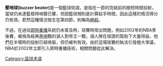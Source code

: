 '''壓哨球(buzzer beater)'''是一個籃球術語，是指在一節的完結前的極短時間投射，當球仍未達籃框時哨聲已響，但因籃球規則是計算起手時間，因此這樣的情況得分仍有效。若然這種情況發生在第四節，則稱為[[絕殺|絕殺]]。 

不過，在過往[[即時重播|即時重播]]系統仍未普及時，球賽時常出問題，例如2002年的NBA季後賽，被視為經典[[黑哨|黑哨]]戰的湖人對帝王一戰，湖人隊在球證的幫助下大量得益，他們在半場時的投射已經嗚笛，但仍被判有效。由於這場球賽的執法引發極大爭議，NBA於2002年立即引入即時重播技術，相關問題從此解決。

[[Category:篮球术语|Category:篮球术语]]